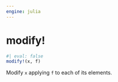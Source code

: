 ```yaml
---
engine: julia
---
```


# modify! {#sec-doc}
    

::: {.callout-note appearance="simple" title="docblock" collapse=false}    


```julia
#| eval: false
modify!(x, f)

```

Modify `x` applying `f` to each of its elements.
 


:::
    

